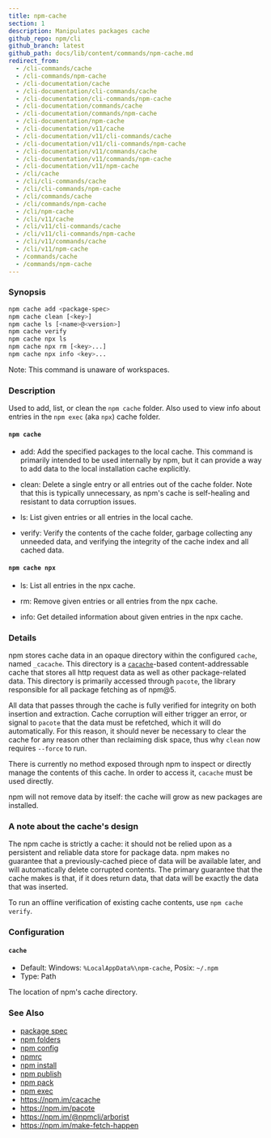 ```yaml
---
title: npm-cache
section: 1
description: Manipulates packages cache
github_repo: npm/cli
github_branch: latest
github_path: docs/lib/content/commands/npm-cache.md
redirect_from:
  - /cli-commands/cache
  - /cli-commands/npm-cache
  - /cli-documentation/cache
  - /cli-documentation/cli-commands/cache
  - /cli-documentation/cli-commands/npm-cache
  - /cli-documentation/commands/cache
  - /cli-documentation/commands/npm-cache
  - /cli-documentation/npm-cache
  - /cli-documentation/v11/cache
  - /cli-documentation/v11/cli-commands/cache
  - /cli-documentation/v11/cli-commands/npm-cache
  - /cli-documentation/v11/commands/cache
  - /cli-documentation/v11/commands/npm-cache
  - /cli-documentation/v11/npm-cache
  - /cli/cache
  - /cli/cli-commands/cache
  - /cli/cli-commands/npm-cache
  - /cli/commands/cache
  - /cli/commands/npm-cache
  - /cli/npm-cache
  - /cli/v11/cache
  - /cli/v11/cli-commands/cache
  - /cli/v11/cli-commands/npm-cache
  - /cli/v11/commands/cache
  - /cli/v11/npm-cache
  - /commands/cache
  - /commands/npm-cache
---
```


### Synopsis

```bash
npm cache add <package-spec>
npm cache clean [<key>]
npm cache ls [<name>@<version>]
npm cache verify
npm cache npx ls
npm cache npx rm [<key>...]
npm cache npx info <key>...
```

Note: This command is unaware of workspaces.

### Description

Used to add, list, or clean the `npm cache` folder. Also used to view info about entries in the `npm exec` (aka `npx`) cache folder.

#### `npm cache`

- add: Add the specified packages to the local cache. This command is primarily intended to be used internally by npm, but it can provide a way to add data to the local installation cache explicitly.

- clean: Delete a single entry or all entries out of the cache folder. Note that this is typically unnecessary, as npm's cache is self-healing and resistant to data corruption issues.

- ls: List given entries or all entries in the local cache.

- verify: Verify the contents of the cache folder, garbage collecting any unneeded data, and verifying the integrity of the cache index and all cached data.

#### `npm cache npx`

- ls: List all entries in the npx cache.

- rm: Remove given entries or all entries from the npx cache.

- info: Get detailed information about given entries in the npx cache.

### Details

npm stores cache data in an opaque directory within the configured `cache`, named `_cacache`. This directory is a [`cacache`](http://npm.im/cacache)-based content-addressable cache that stores all http request data as well as other package-related data. This directory is primarily accessed through `pacote`, the library responsible for all package fetching as of npm@5.

All data that passes through the cache is fully verified for integrity on both insertion and extraction. Cache corruption will either trigger an error, or signal to `pacote` that the data must be refetched, which it will do automatically. For this reason, it should never be necessary to clear the cache for any reason other than reclaiming disk space, thus why `clean` now requires `--force` to run.

There is currently no method exposed through npm to inspect or directly manage the contents of this cache. In order to access it, `cacache` must be used directly.

npm will not remove data by itself: the cache will grow as new packages are installed.

### A note about the cache's design

The npm cache is strictly a cache: it should not be relied upon as a persistent and reliable data store for package data. npm makes no guarantee that a previously-cached piece of data will be available later, and will automatically delete corrupted contents. The primary guarantee that the cache makes is that, if it does return data, that data will be exactly the data that was inserted.

To run an offline verification of existing cache contents, use `npm cache verify`.

### Configuration

#### `cache`

- Default: Windows: `%LocalAppData%\npm-cache`, Posix: `~/.npm`
- Type: Path

The location of npm's cache directory.

### See Also

- [package spec](/cli/v11/using-npm/package-spec)
- [npm folders](/cli/v11/configuring-npm/folders)
- [npm config](/cli/v11/commands/npm-config)
- [npmrc](/cli/v11/configuring-npm/npmrc)
- [npm install](/cli/v11/commands/npm-install)
- [npm publish](/cli/v11/commands/npm-publish)
- [npm pack](/cli/v11/commands/npm-pack)
- [npm exec](/cli/v11/commands/npm-exec)
- https://npm.im/cacache
- https://npm.im/pacote
- https://npm.im/@npmcli/arborist
- https://npm.im/make-fetch-happen
